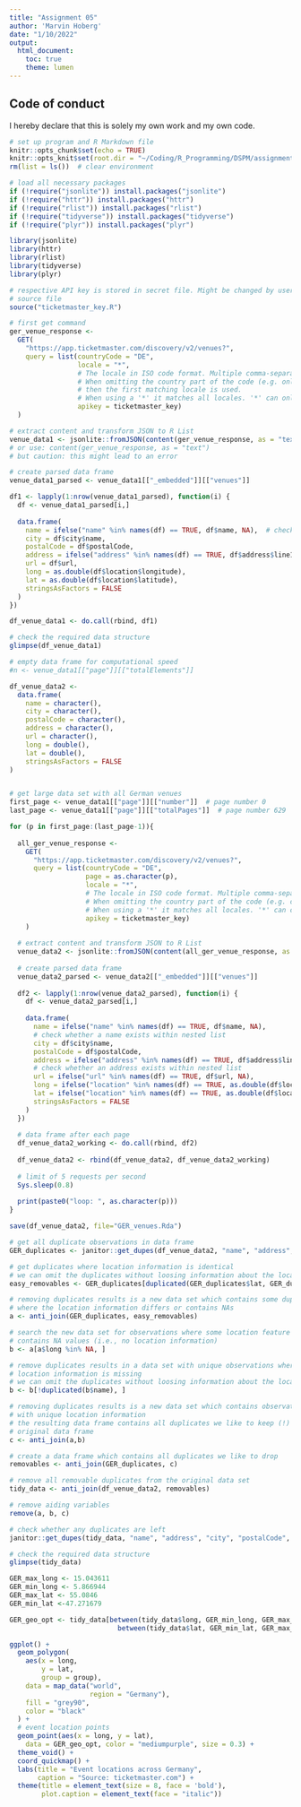 ```yaml
---
title: "Assignment 05"
author: 'Marvin Hoberg'
date: "1/10/2022"
output: 
  html_document:
    toc: true 
    theme: lumen 
---
```


## Code of conduct 
I hereby declare that this is solely my own work and my own code.

```r
# set up program and R Markdown file
knitr::opts_chunk$set(echo = TRUE)
knitr::opts_knit$set(root.dir = "~/Coding/R_Programming/DSPM/assignment05")
rm(list = ls())  # clear environment 
```

```r
# load all necessary packages 
if (!require("jsonlite")) install.packages("jsonlite")
if (!require("httr")) install.packages("httr")
if (!require("rlist")) install.packages("rlist")
if (!require("tidyverse")) install.packages("tidyverse")
if (!require("plyr")) install.packages("plyr")

library(jsonlite)
library(httr)
library(rlist)
library(tidyverse)
library(plyr)
```

```r
# respective API key is stored in secret file. Might be changed by user. 
# source file 
source("ticketmaster_key.R")

# first get command 
ger_venue_response <-
  GET(
    "https://app.ticketmaster.com/discovery/v2/venues?",
    query = list(countryCode = "DE",
                 locale = "*",
                 # The locale in ISO code format. Multiple comma-separated values can be provided. 
                 # When omitting the country part of the code (e.g. only 'en' or 'fr') 
                 # then the first matching locale is used. 
                 # When using a '*' it matches all locales. '*' can only be used at the end (e.g.'en-us,en,*')
                 apikey = ticketmaster_key)
  )

# extract content and transform JSON to R List 
venue_data1 <- jsonlite::fromJSON(content(ger_venue_response, as = "text"))
# or use: content(ger_venue_response, as = "text") 
# but caution: this might lead to an error

# create parsed data frame 
venue_data1_parsed <- venue_data1[["_embedded"]][["venues"]]

df1 <- lapply(1:nrow(venue_data1_parsed), function(i) {
  df <- venue_data1_parsed[i,]
  
  data.frame(
    name = ifelse("name" %in% names(df) == TRUE, df$name, NA),  # check whether a name exists within nested list 
    city = df$city$name,
    postalCode = df$postalCode,
    address = ifelse("address" %in% names(df) == TRUE, df$address$line1, NA),  # check whether an address exists within nested list 
    url = df$url,
    long = as.double(df$location$longitude),
    lat = as.double(df$location$latitude),
    stringsAsFactors = FALSE
  )
})

df_venue_data1 <- do.call(rbind, df1)

# check the required data structure
glimpse(df_venue_data1)
```

```r
# empty data frame for computational speed
#n <- venue_data1[["page"]][["totalElements"]]

df_venue_data2 <- 
  data.frame(
    name = character(),
    city = character(),
    postalCode = character(),
    address = character(),
    url = character(),
    long = double(),
    lat = double(),
    stringsAsFactors = FALSE
)


# get large data set with all German venues 
first_page <- venue_data1[["page"]][["number"]]  # page number 0 
last_page <- venue_data1[["page"]][["totalPages"]]  # page number 629

for (p in first_page:(last_page-1)){
  
  all_ger_venue_response <-
    GET(
      "https://app.ticketmaster.com/discovery/v2/venues?",
      query = list(countryCode = "DE",
                   page = as.character(p),
                   locale = "*",
                   # The locale in ISO code format. Multiple comma-separated values can be provided. 
                   # When omitting the country part of the code (e.g. only 'en' or 'fr') then the first matching locale is used. 
                   # When using a '*' it matches all locales. '*' can only be used at the end (e.g. 'en-us,en,*')
                   apikey = ticketmaster_key)
    )
  
  # extract content and transform JSON to R List 
  venue_data2 <- jsonlite::fromJSON(content(all_ger_venue_response, as = "text"))
  
  # create parsed data frame 
  venue_data2_parsed <- venue_data2[["_embedded"]][["venues"]]
  
  df2 <- lapply(1:nrow(venue_data2_parsed), function(i) {
    df <- venue_data2_parsed[i,]
    
    data.frame(
      name = ifelse("name" %in% names(df) == TRUE, df$name, NA),  
      # check whether a name exists within nested list 
      city = df$city$name,
      postalCode = df$postalCode,
      address = ifelse("address" %in% names(df) == TRUE, df$address$line1, NA),  
      # check whether an address exists within nested list 
      url = ifelse("url" %in% names(df) == TRUE, df$url, NA),
      long = ifelse("location" %in% names(df) == TRUE, as.double(df$location$longitude), NA),
      lat = ifelse("location" %in% names(df) == TRUE, as.double(df$location$latitude), NA),
      stringsAsFactors = FALSE
    )
  })
  
  # data frame after each page 
  df_venue_data2_working <- do.call(rbind, df2)
  
  df_venue_data2 <- rbind(df_venue_data2, df_venue_data2_working)
  
  # limit of 5 requests per second 
  Sys.sleep(0.8)
  
  print(paste0("loop: ", as.character(p)))
}

save(df_venue_data2, file="GER_venues.Rda")
```

```r
# get all duplicate observations in data frame 
GER_duplicates <- janitor::get_dupes(df_venue_data2, "name", "address", "city", "postalCode")

# get duplicates where location information is identical
# we can omit the duplicates without loosing information about the location 
easy_removables <- GER_duplicates[duplicated(GER_duplicates$lat, GER_duplicates$long), ]

# removing duplicates results is a new data set which contains some duplicates 
# where the location information differs or contains NAs
a <- anti_join(GER_duplicates, easy_removables)

# search the new data set for observations where some location feature 
# contains NA values (i.e., no location information)
b <- a[a$long %in% NA, ]

# remove duplicates results in a data set with unique observations where 
# location information is missing
# we can omit the duplicates without loosing information about the location 
b <- b[!duplicated(b$name), ]

# removing duplicates results is a new data set which contains observations 
# with unique location information 
# the resulting data frame contains all duplicates we like to keep (!) in our 
# original data frame
c <- anti_join(a,b)

# create a data frame which contains all duplicates we like to drop 
removables <- anti_join(GER_duplicates, c)

# remove all removable duplicates from the original data set
tidy_data <- anti_join(df_venue_data2, removables)

# remove aiding variables
remove(a, b, c)

# check whether any duplicates are left 
janitor::get_dupes(tidy_data, "name", "address", "city", "postalCode", "long")

# check the required data structure
glimpse(tidy_data)
```

```r
GER_max_long <- 15.043611
GER_min_long <- 5.866944
GER_max_lat <- 55.0846
GER_min_lat <-47.271679

GER_geo_opt <- tidy_data[between(tidy_data$long, GER_min_long, GER_max_long)&
                           between(tidy_data$lat, GER_min_lat, GER_max_lat), ] 

ggplot() +
  geom_polygon(
    aes(x = long, 
        y = lat, 
        group = group),
    data = map_data("world", 
                    region = "Germany"),
    fill = "grey90",
    color = "black"
  ) +
  # event location points
  geom_point(aes(x = long, y = lat),
    data = GER_geo_opt, color = "mediumpurple", size = 0.3) +
  theme_void() + 
  coord_quickmap() +
  labs(title = "Event locations across Germany", 
       caption = "Source: ticketmaster.com") +
  theme(title = element_text(size = 8, face = 'bold'),
        plot.caption = element_text(face = "italic"))
```

